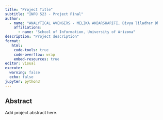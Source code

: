 ```yaml
---
title: "Project Title"
subtitle: "INFO 523 - Project Final"
author: 
  - name: "ANALYTICAL AVENGERS - MELIKA AKBARSHARIFI, Divya liladhar Dhole,/n Mohammad Ali Farmani, H M Abdul Fattah, Gabriel Gedaliah Geffen,/n Tanya George, Sunday Usman"
    affiliations:
      - name: "School of Information, University of Arizona"
description: "Project description"
format:
   html:
    code-tools: true
    code-overflow: wrap
    embed-resources: true
editor: visual
execute:
  warning: false
  echo: false
jupyter: python3
---
```


## Abstract

Add project abstract here.
